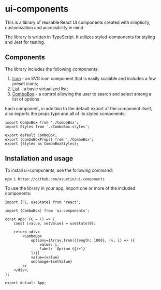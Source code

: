 
<Meta title="Introduction"/>

# ui-components

This is a library of reusable React UI components created with simplicity, customization and accessibility in mind.

The library is written in TypeScript. It utilizes styled-components for styling and Jest for testing.

## Components

The library includes the following components:

1. [Icon](/docs/components-icon--basic) - an SVG icon component that is easily scalable and includes a few preset icons;
2. [List](/docs/components-list--basic) - a basic virtualized list;
3. [ComboBox](/docs/components-combobox--basic) - a control allowing the user to search and select among a list of options.

Each component, in addition to the default export of the component itself, also exports the props type and all of its styled components:

```JSX
import ComboBox from './ComboBox';
import Styles from './ComboBox.styles';

export default ComboBox;
export {ComboBoxProps} from './ComboBox';
export {Styles as ComboBoxStyles};
```

## Installation and usage

To install ui-components, use the following command:

	npm i https://github.com/asuetin/ui-components

To use the library in your app, import one or more of the included components:

```JSX
import {FC, useState} from 'react';

import {ComboBox} from 'ui-components';

const App: FC = () => {
	const [value, setValue] = useState(0);

	return <div>
		<ComboBox
			options={Array.from({length: 1000}, (v, i) => ({
				value: i,
				label: `Option ${i+1}`
			}))}
			value={value}
			onChange={setValue}
		/>
	</div>;
};

export default App;
```

